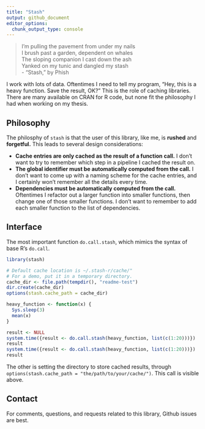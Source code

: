 ```yaml
---
title: "Stash"
output: github_document
editor_options: 
  chunk_output_type: console
---
```


> I'm pulling the pavement from under my nails <br>
> I brush past a garden, dependent on whales<br>
> The sloping companion I cast down the ash<br>
> Yanked on my tunic and dangled my stash<br>
> - "Stash," by Phish

I work with lots of data. Oftentimes I need to tell my program, "Hey, this is a heavy function. Save the result, OK?" This is the role of caching libraries. There are many available on CRAN for R code, but none fit the philosophy I had when working on my thesis. 

## Philosophy

The philosphy of `stash` is that the user of this library, like me, is **rushed** and **forgetful.** This leads to several design considerations:

- **Cache entries are only cached as the result of a function call.** I don't want to try to remember which step in a pipeline I cached the result on.
- **The global identifier must be automatically computed from the call.** I don't want to come up with a naming scheme for the cache entries, and I certainly won't remember all the details every time. 
- **Dependencies must be automatically computed from the call.** Oftentimes I refactor out a larger function into smaller functions, then change one of those smaller functions. I don't want to remember to add each smaller function to the list of dependencies.

## Interface

The most important function `do.call.stash`, which mimics the syntax of base R's `do.call`.

```r
library(stash)

# Default cache location is ~/.stash-r/cache/"
# For a demo, put it in a temporary directory.
cache_dir <- file.path(tempdir(), "readme-test")
dir.create(cache_dir)
options(stash.cache_path = cache_dir)

heavy_function <- function(x) {
  Sys.sleep(3)
  mean(x)
}

result <- NULL
system.time({result <- do.call.stash(heavy_function, list(c(1:20)))})
result
system.time({result <- do.call.stash(heavy_function, list(c(1:20)))})
result
```

The other is setting the directory to store cached results, through `options(stash.cache_path = "the/path/to/your/cache/")`. This call is visible above.

## Contact

For comments, questions, and requests related to this library, Github issues are best.

